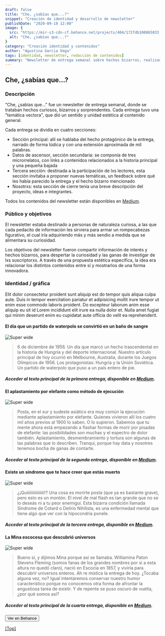 ```yaml
---
draft: false
title: "Che, ¿sabías que...?"
snippet: "Creación de identidad y desarrollo de newsletter"
publishDate: "2020-09-18 12:00"
image: {
  src: "https://mir-s3-cdn-cf.behance.net/projects/404/172fdb100865033.Y3JvcCw2NzQsNTI3LDcxMywxOTg.png",
  alt: "Che, ¿sabías que...?"
}
category: "Creación identidad y contenidos"
author: "Agustina Garcia Vega"
tags: [identidad, newsletter, redacción de contenidos]
summary: "Newsletter de entrega semanal sobre hechos bizarros, realizado en 2020."
---
```



## Che, ¿sabías que...?

### <a name="Descripción"></a>Descripción

"Che, ¿sabías que..." fue un newsletter de entrega semanal, donde se trataban hechos curiosos, bizarros y sorprendentes. Cada entrega tuvo una "temática vectora", que dió un sentido y unidad estética al contenido general.

Cada entrega se dividía en cuatro secciones:
- Sección principal: allí se hablaba del hecho protagónico de la entrega, narrado de forma lúdica y con una extensión aproximada de mil palabras.
- Datos de ascensor, sección secundaria: se componía de tres microrrelatos, con links a contenidos relacionados a la historia principal y una pequeña bajada
- Tercera sección: destinada a la participación de lxs lectores, esta sección invitaba a proponer nuevas temáticas, un feedback sobre qué les había parecido la entrega y el hecho bizarro mencionado
- Nosotrxs: esta sección de cierre tenía una breve descripción del proyecto, ideas e integrantes. 


Todos los contenidos del newsletter están disponibles en <a href="https://medium.com/@chesabiasque">Medium</a>.


### Público y objetivos

El newsletter estaba destinado a personas de naturaleza curiosa, a las que cada pedacito de información les sirviera para armar un rompecabezas figurativo, el cual iría adquiriendo más y más sendio a medida que se alimentara su curiosidad.

Los objetivos del newsletter fueron compartir información de interés y hechos bizarros, para despertar la curiosidad y las ganas de investigar de lxs suscriptorxs. A través de una propuesta estética específica, la idea era relacionar los distintos contenidos entre sí y mostrarlos de una forma innovadora.

### Identidad / gráfica

Elit dolor consectetur proident sunt aliquip est do tempor quis aliqua culpa aute. Duis in tempor exercitation pariatur et adipisicing mollit irure tempor ut enim esse commodo laboris proident. Do excepteur laborum anim esse aliquip eu sit id Lorem incididunt elit irure ea nulla dolor et. Nulla amet fugiat qui minim deserunt enim eu cupidatat aute officia do velit ea reprehenderit.

#### El día que un partido de waterpolo se convirtió en un baño de sangre
![Super wide](https://miro.medium.com/v2/resize:fit:720/format:webp/1*7Sv1g1XeqobLdAJieyzcbQ.png)

> 6 de diciembre de 1956. Un día que marcó un hecho trascendental en la historia de Hungría y del deporte internacional. Nuestro artículo principal de hoy ocurrió en Melbourne, Australia, durante los Juegos Olímpicos de 1956. Los protagonistas: Hungría y la Unión Soviética.
Un partido de waterpolo que puso a un país entero de pie.

##### Acceder al texto principal de la primera entrega, disponible en <a href="https://medium.com/che-sab%C3%ADas-que/el-d%C3%ADa-que-un-partido-de-waterpolo-se-convirti%C3%B3-en-un-ba%C3%B1o-de-sangre-f3687a272357">Medium</a>.

#### El aplastamiento por elefante como método de ejecución
![Super wide](https://miro.medium.com/v2/resize:fit:720/format:webp/1*KRJSqqL-10PfSa7unAOweA.png)

> Posta, en el sur y sudeste asiático era muy común la ejecución mediante aplastamiento por elefante. Quienes vivieron allí los cuatro mil años previos al 1900 lo saben. O lo supieron. Sabemos que tu mente ahora está empezando a flashar formas de morir por pisadas de elefante: las posibilidades son muchas y el espectro de dolor también. Aplastamiento, desmembramiento y tortura son algunas de las palabras que lo describen. Tranqui, porque hay data y nosotres tenemos bocha de ganas de contarte.

##### Acceder al texto principal de la segunda entrega, disponible en <a href="https://medium.com/che-sab%C3%ADas-que/el-aplastamiento-por-elefante-como-m%C3%A9todo-de-ejecuci%C3%B3n-daf3dfeab466">Medium</a>.

#### Existe un síndrome que te hace creer que estás muerto
![Super wide](https://miro.medium.com/v2/resize:fit:720/format:webp/1*ZgRu57fqT-AEPUdCIe7Xvg.png)

> ¿¡Quiiiiiiiiiiiiiiiii!? Una cosa es morirte posta (que ya es bastante grave), pero esto es un montón. El nivel de mal flash es tan grande que no se lo deseás ni a tu peor enemigui. Esta bizarra condición llamada Síndrome de Cotard o Delirio Nihilista, es una enfermedad mental que tiene algo que ver con la hipocondría ponele.

##### Acceder al texto principal de la tercera entrega, disponible en <a href="https://medium.com/che-sab%C3%ADas-que/existe-un-s%C3%ADndrome-que-te-hace-creer-que-est%C3%A1s-muerto-567f6db04ad9">Medium</a>.

#### La Mina escocesa que descubrió universos
![Super wide](https://miro.medium.com/v2/resize:fit:720/format:webp/1*3ocSSir4JRfuY-Ulj93LLQ.jpeg)

> Bueno sí, y dijimos Mina porque así se llamaba. Williamina Paton Stevens Fleming (somos fanas de los grandes nombres por si a esta altura no quedó claro), nació en Escocia en 1857, y viviría para descubrir universos enteros. Ah re mística la entrega de hoy. ¿Tocaba alguna vez, no? Igual intentaremos conservar nuestro humor característico porque no conocemos otra forma de afrontar la angustiosa tarea de existir. Y de repente se puso oscuro de vuelta, ¿por qué somos así?

##### Acceder al texto principal de la cuarta entrega, disponible en <a href="https://medium.com/che-sab%C3%ADas-que/la-escocesa-que-descubri%C3%B3-universos-38b92b4d683a">Medium</a>.




<a href="https://www.behance.net/gallery/100865033/Identidad-Visual-Newsletter">
  <Button>Ver en Behance</Button>
</a>



[[Top]](#top)
